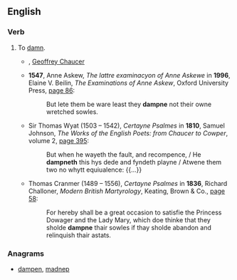==English==

===Verb===
{{en-verb|dampn}}

# {{label|en|transitive|obsolete}} To [[damn]].
#* {{rfdate}}, [[w:Geoffrey Chaucer|Geoffrey Chaucer]]
#* '''1547''', Anne Askew, ''The lattre examinacyon of Anne Askewe'' in '''1996''', Elaine V. Beilin, ''The Examinations of Anne Askew'', Oxford University Press, [http://books.google.com/books?id=8EwO0zSIQ04C&pg=PA86&dq=%22dampne%22#v=onepage page 86]:
#*: But lete them be ware least they '''dampne''' not their owne wretched sowles.
#* Sir Thomas Wyat (1503 – 1542), ''Certayne Psalmes'' in '''1810''', Samuel Johnson, ''The Works of the English Poets: from Chaucer to Cowper'', volume 2, [http://books.google.com/books?id=hOs_AAAAYAAJ&pg=PA395&dq=%22dampneth%22#v=onepage page 395]:
#*: But when he wayeth the fault, and recompence, / He '''dampneth''' this hys dede and fyndeth playne / Atwene them two no whytt equiualence: {{...}}
#* Thomas Cranmer (1489 – 1556), ''Certayne Psalmes'' in '''1836''', Richard Challoner, ''Modern British Martyrology'', Keating, Brown & Co., [http://books.google.com/books?id=mIgwAQAAMAAJ&pg=PA58&dq=%22dampne%22#v=onepage page 58]:
#*: For hereby shall be a great occasion to satisfie the Princess Dowager and the Lady Mary, which doe thinke that they sholde '''dampne''' thair sowles if thay sholde abandon and relinquish thair astats.

===Anagrams===
* [[dampen#English|dampen]], [[madnep#English|madnep]]